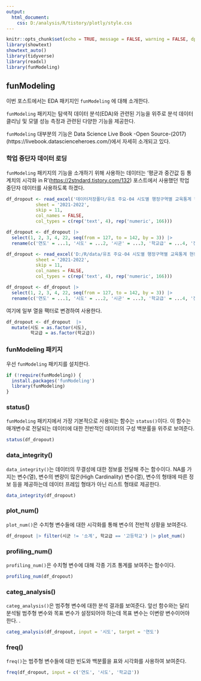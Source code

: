 ```yaml
---
output:
  html_document: 
    css: D:/analysis/R/tistory/plotly/style.css
---
```


```r
knitr::opts_chunk$set(echo = TRUE, message = FALSE, warning = FALSE, dpi = 90)
library(showtext)
showtext_auto()
library(tidyverse)
library(readxl)
library(funModeling)
```

## funModeling

이번 포스트에서는 EDA 패키지인 `funModeling` 에 대해 소개한다.

`funModeling` 패키지는 탐색적 데이터 분석(EDA)와 관련된 기능을 위주로 분석 데이터 클리닝 및 모델 성능 측정과 관련된 다양한 기능을 제공한다. 

`funModeling` 대부분의 기능은 Data Science Live Book -Open Source-(2017)(https://livebook.datascienceheroes.com/)에서 자세히 소개되고 있다. 

### 학업 중단자 데이터 로딩

`funModeling` 패키지의 기능을 소개하기 위해 사용하는 데이터는 '평균과 중간값 등 통계치의 시각화 in R'(<https://2stndard.tistory.com/132>) 포스트에서 사용했던 학업 중단자 데이터를 사용하도록 하겠다.

```r
df_dropout <- read_excel('데이터저장폴더/유초 주요-04 시도별 행정구역별 교육통계 현황_방통제외(1999-2022)_20220824y.xlsx', 
           sheet = '2021-2022',
           skip = 11, 
           col_names = FALSE, 
           col_types = c(rep('text', 4), rep('numeric', 166)))

df_dropout <- df_dropout |> 
  select(1, 2, 3, 4, 22, seq(from = 127, to = 142, by = 3)) |>
  rename(c('연도' = ...1, '시도' = ...2, '시군' = ...3, '학교급' = ...4, '전체학생수' = ...22, '학업중단자' = ...127, '유예' = ...130, '면제' = ...133, '자퇴' = ...136, '퇴학' = ...139, '제적' = ...142))

```

```r
df_dropout <- read_excel('D:/R/data/유초 주요-04 시도별 행정구역별 교육통계 현황_방통제외(1999-2022)_20220824y.xlsx', 
           sheet = '2021-2022',
           skip = 11, 
           col_names = FALSE, 
           col_types = c(rep('text', 4), rep('numeric', 166)))

df_dropout <- df_dropout |> 
  select(1, 2, 3, 4, 22, seq(from = 127, to = 142, by = 3)) |>
  rename(c('연도' = ...1, '시도' = ...2, '시군' = ...3, '학교급' = ...4, '전체학생수' = ...22, '학업중단자' = ...127, '유예' = ...130, '면제' = ...133, '자퇴' = ...136, '퇴학' = ...139, '제적' = ...142))

```

여기에 일부 열을 팩터로 변경하여 사용한다.

```r
df_dropout <- df_dropout  |>
  mutate(시도 = as.factor(시도),
         학교급 = as.factor(학교급))


```

### funModeling 패키지

우선 `funModeling` 패키지를 설치한다.

```r
if (!require(funModeling)) {
  install.packages('funModeling')
  library(funModeling)
}

```

### status()

`funModeling` 패키지에서 가장 기본적으로 사용되는 함수는 `status()`이다. 이 함수는 매개변수로 전달되는 데이터에 대한 전반적인 데이터의 구성 백분률을 위주로 보여준다. 

```r
status(df_dropout)

```

### data_integrity()

`data_integrity()`는 데이터의 무결성에 대한 정보를 전달해 주는 함수이다. NA를 가지는 변수(열), 변수의 변량이 많은(High Cardinality) 변수(열), 변수의 형태에 따른 정보 등을 제공하는데 데이터 프레임 형태가 아닌 리스트 형태로 제공한다. 

```r
data_integrity(df_dropout)

```

### plot_num()

`plot_num()`은 수치형 변수들에 대한 시각화를 통해 변수의 전반적 상황을 보여준다. 

```r
df_dropout |> filter(시군 != '소계', 학교급 == '고등학교') |> plot_num()

```

### profiling_num()

`profiling_num()`은 수치형 변수에 대해 각종 기초 통계를 보여주는 함수이다. 

```r
profiling_num(df_dropout)

```

### categ_analysis()

`categ_analysis()`은 범주형 변수에 대한 분석 결과를 보여준다. 앞선 함수와는 달리 분석될 범주형 변수와 목표 변수가 설정되어야 하는데 목표 변수는 이변량 변수이어야 한다. . 

```r
categ_analysis(df_dropout, input = '시도', target = '연도')

```


### freq()

`freq()`는 범주형 변수들에 대한 빈도와 백분률을 표와 시각화를 사용하여 보여준다. 

```r
freq(df_dropout, input = c('연도', '시도', '학교급'))

```


